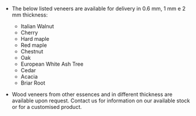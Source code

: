 ---
---

* The below listed veneers are available for delivery in 0.6 mm, 1 mm e 2 mm thickness:

  * Italian Walnut
  * Cherry
  * Hard maple
  * Red maple
  * Chestnut
  * Oak
  * European White Ash Tree
  * Cedar
  * Acacia
  * Briar Root

* Wood veneers from other essences and in different thickness are available upon request. Contact us for information on our available stock or for a customised product.